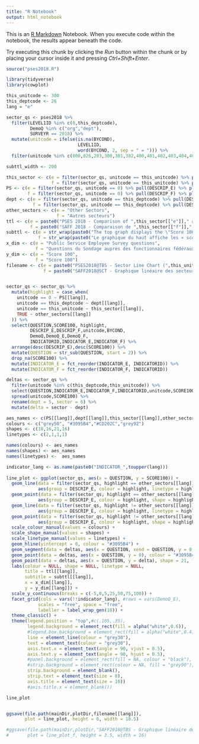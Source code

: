 ```yaml
---
title: "R Notebook"
output: html_notebook
---
```


This is an [R Markdown](http://rmarkdown.rstudio.com) Notebook. When you execute code within the notebook, the results appear beneath the code. 

Try executing this chunk by clicking the *Run* button within the chunk or by placing your cursor inside it and pressing *Ctrl+Shift+Enter*. 

```r

source("pses2018.R")

library(tidyverse)
library(cowplot)

```

```r

this_unitcode <- 300
this_deptcode <- 26
lang = "e"

sector_qs <- pses2018 %>% 
  filter(LEVEL1ID %in% c(0,this_deptcode), 
         DemoQ %in% c("org","dept"),
         SURVEYR == 2018) %>%
  mutate(unitcode = ifelse(is.na(BYCOND),
                           LEVEL1ID,
                           word(BYCOND, 2, sep = " = "))) %>%
  filter(unitcode %in% c(000,026,203,300,301,302,400,401,402,403,404,405,406,407,408,305,306,307,308,309,310,311,312,313,314,315))

subttl_width <- 200

this_sector <- c(e = filter(sector_qs, unitcode == this_unitcode) %>% pull(DESCRIP_E) %>% pluck(1),
                 f = filter(sector_qs, unitcode == this_unitcode) %>% pull(DESCRIP_F) %>% pluck(1))
PS <- c(e = filter(sector_qs, unitcode == 0) %>% pull(DESCRIP_E) %>% pluck(1),
        f = filter(sector_qs, unitcode == 0) %>% pull(DESCRIP_F) %>% pluck(1))
dept <- c(e = filter(sector_qs, unitcode == this_deptcode) %>% pull(DESCRIP_E) %>% pluck(1),
          f = filter(sector_qs, unitcode == this_deptcode) %>% pull(DESCRIP_F) %>% pluck(1))
other_sectors <- c(e = "Other Sectors",
                   f = "Autres secteurs")
ttl <- c(e = paste0("PSES 2018 - Comparison of ",this_sector[["e"]]," and ",dept[["e"]]),
         f = paste0("SAFF 2018 - Comparaison de ",this_sector[["f"]]," et ",dept[["f"]]))
subttl <- c(e = str_wrap(paste0("The top graph displays the \"Score 100\" for all sectors, the department and the Public Service. The bottom graph displays the positive and negative differences between ",dept[["e"]]," scores (flat line) and ",this_sector[["e"]]," scores."), width = subttl_width),
            f = str_wrap(paste0("Le graphique du haut affiche les « scores 100 » pour tous les secteurs, le ministère et la fonction publique. Le graphique du bas affiche les différences positives et négatives entre les scores de ",dept[["f"]]," (ligne plate) et les scores de ",this_sector[["f"]],"."), width = subttl_width))
x_dim <- c(e = "Public Service Employee Survey questions",
           f = "Questions du Sondage auprès des fonctionnaires fédéraux")
y_dim <- c(e = "Score 100",
           f = "Score 100")
filename <- c(e = paste0("PSES2018@TBS - Sector Line Chart (",this_unitcode,").svg"),
              f = paste0("SAFF2018@SCT - Graphique linéaire des secteurs (",this_unitcode,").svg"))


sector_qs <- sector_qs %>% 
  mutate(highlight = case_when(
    unitcode == 0 ~ PS[[lang]],
    unitcode == this_deptcode ~ dept[[lang]],
    unitcode == this_unitcode ~ this_sector[[lang]],
    TRUE ~ other_sectors[[lang]]
  )) %>% 
  select(QUESTION,SCORE100, highlight,
         DESCRIP_E,DESCRIP_F,unitcode,BYCOND,
         DemoQ,DemoQ_E,DemoQ_F,
         INDICATORID,INDICATOR_E,INDICATOR_F) %>%
  arrange(desc(DESCRIP_E),desc(SCORE100)) %>%
  mutate(QUESTION = str_sub(QUESTION, start = 2)) %>% 
  drop_na(SCORE100) %>% 
  mutate(INDICATOR_E = fct_reorder(INDICATOR_E, INDICATORID)) %>% 
  mutate(INDICATOR_F = fct_reorder(INDICATOR_F, INDICATORID))

deltas <- sector_qs %>% 
  filter(unitcode %in% c(this_deptcode,this_unitcode)) %>% 
  select(QUESTION,INDICATOR_E,INDICATOR_F,INDICATORID,unitcode,SCORE100) %>%
  spread(unitcode,SCORE100) %>% 
  rename(dept = 5, sector = 6) %>% 
  mutate(delta = sector - dept)

aes_names <- c(PS[[lang]],dept[[lang]],this_sector[[lang]],other_sectors[[lang]])
colours <- c("grey50", "#3095B4","#CD202C","grey92")
shapes <- c(18,16,21,16)
linetypes <- c(2,1,1,1)

names(colours) <- aes_names
names(shapes) <- aes_names 
names(linetypes) <-  aes_names

indicator_lang <- as.name(paste0("INDICATOR_",toupper(lang)))
            
line_plot <- ggplot(sector_qs, aes(x = QUESTION, y = SCORE100)) +
  geom_line(data = filter(sector_qs, highlight == other_sectors[[lang]]),
            aes(group = DESCRIP_E, colour = highlight, linetype = highlight)) +
  geom_point(data = filter(sector_qs, highlight == other_sectors[[lang]]), fill = "white",
            aes(group = DESCRIP_E, colour = highlight, shape = highlight)) +
  geom_line(data = filter(sector_qs, highlight != other_sectors[[lang]]),
            aes(group = DESCRIP_E, colour = highlight, linetype = highlight)) +
  geom_point(data = filter(sector_qs, highlight != other_sectors[[lang]]), fill = "white",
            aes(group = DESCRIP_E, colour = highlight, shape = highlight)) +
  scale_colour_manual(values = colours) +
  scale_shape_manual(values = shapes) +
  scale_linetype_manual(values = linetypes) +
  geom_hline(yintercept = 0, colour = "#3095B4") +
  geom_segment(data = deltas, aes(x = QUESTION, xend = QUESTION, y = 0, yend = delta), colour = "grey70") +
  geom_point(data = deltas, aes(x = QUESTION, y = 0), colour = "#3095B4") +
  geom_point(data = deltas, aes(x = QUESTION, y = delta), shape = 21, fill = "white", colour = "#CD202C") +
  labs(colour = NULL, shape = NULL, linetype = NULL, 
       title = ttl[[lang]],
       subtitle = subttl[[lang]],
       x = x_dim[[lang]], 
       y = y_dim[[lang]]) +
  scale_y_continuous(breaks = c(-5,0,5,25,50,75,100)) +
  facet_grid(cols = vars(!!indicator_lang), #rows = vars(DemoQ_E),
            scales = "free", space = "free",
            labeller = label_wrap_gen(18)) +
  theme_classic() +
  theme(legend.position = "top",#c(.105,.35),
        legend.background = element_rect(fill = alpha("white",0.6)),
        #legend.box.background = element_rect(fill = alpha("white",0.4)),
        line = element_line(colour = "grey30"),
        text = element_text(colour = "grey30"),
        axis.text.x = element_text(angle = 90, vjust = 0.5),
        axis.text.y = element_text(angle = 90, hjust = 0.5),
        #panel.background = element_rect(fill = NA, colour = "black"),
        #strip.background = element_rect(colour = NA, fill = "grey90"),
        strip.background = element_blank(),
        strip.text = element_text(size = 8),
        axis.title = element_text(size = 10))
        #axis.title.x = element_blank())

line_plot


ggsave(file.path(mainDir,plotDir,filename[[lang]]),
       plot = line_plot, height = 6, width = 18.5)

#ggsave(file.path(mainDir,plotDir,"SAFF2018@TBS - Graphique linéaire des secteurs (SSC).svg"),
#       plot = line_plot_f, height = 3.5, width = 16)

```